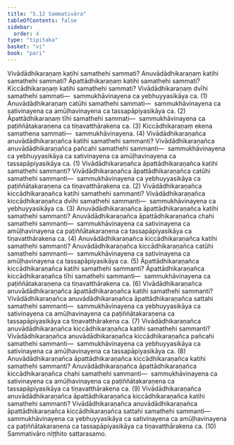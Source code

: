 ```yaml
---
title: "5.12 Sammativāra"
tableOfContents: false
sidebar:
  order: 4
type: "tipitaka"
basket: "vi"
book: "pari"
---
```



<DynamicBreadcrumb />

<Division number="307" book="pari">

<Paragraph number="1331" book="pari">
Vivādādhikaraṇaṃ katihi samathehi sammati? Anuvādādhikaraṇaṃ katihi samathehi sammati? Āpattādhikaraṇaṃ katihi samathehi sammati? Kiccādhikaraṇaṃ katihi samathehi sammati?
</Paragraph>

<Paragraph number="1332" book="pari">
Vivādādhikaraṇaṃ dvīhi samathehi sammati—  sammukhāvinayena ca yebhuyyasikāya ca. (1)
</Paragraph>

<Paragraph number="1333" book="pari">
Anuvādādhikaraṇaṃ catūhi samathehi sammati—  sammukhāvinayena ca sativinayena ca amūḷhavinayena ca tassapāpiyasikāya ca. (2)
</Paragraph>

<Paragraph number="1334" book="pari">
Āpattādhikaraṇaṃ tīhi samathehi sammati—  sammukhāvinayena ca paṭiññātakaraṇena ca tiṇavatthārakena ca. (3)
</Paragraph>

<Paragraph number="1335" book="pari">
Kiccādhikaraṇaṃ ekena samathena sammati—  sammukhāvinayena. (4)
</Paragraph>

<Paragraph number="1336" book="pari">
Vivādādhikaraṇañca anuvādādhikaraṇañca katihi samathehi sammanti? Vivādādhikaraṇañca anuvādādhikaraṇañca pañcahi samathehi sammanti—  sammukhāvinayena ca yebhuyyasikāya ca sativinayena ca amūḷhavinayena ca tassapāpiyasikāya ca. (1)
</Paragraph>

<Paragraph number="1337" book="pari">
Vivādādhikaraṇañca āpattādhikaraṇañca katihi samathehi sammanti? Vivādādhikaraṇañca āpattādhikaraṇañca catūhi samathehi sammanti—  sammukhāvinayena ca yebhuyyasikāya ca paṭiññātakaraṇena ca tiṇavatthārakena ca. (2)
</Paragraph>

<Paragraph number="1338" book="pari">
Vivādādhikaraṇañca kiccādhikaraṇañca katihi samathehi sammanti? Vivādādhikaraṇañca kiccādhikaraṇañca dvīhi samathehi sammanti—  sammukhāvinayena ca yebhuyyasikāya ca. (3)
</Paragraph>

<Paragraph number="1339" book="pari">
Anuvādādhikaraṇañca āpattādhikaraṇañca katihi samathehi sammanti? Anuvādādhikaraṇañca āpattādhikaraṇañca chahi samathehi sammanti—  sammukhāvinayena ca sativinayena ca amūḷhavinayena ca paṭiññātakaraṇena ca tassapāpiyasikāya ca tiṇavatthārakena ca. (4)
</Paragraph>

<Paragraph number="1340" book="pari">
Anuvādādhikaraṇañca kiccādhikaraṇañca katihi samathehi sammanti? Anuvādādhikaraṇañca kiccādhikaraṇañca catūhi samathehi sammanti—  sammukhāvinayena ca sativinayena ca amūḷhavinayena ca tassapāpiyasikāya ca. (5)
</Paragraph>

<Paragraph number="1341" book="pari">
Āpattādhikaraṇañca kiccādhikaraṇañca katihi samathehi sammanti? Āpattādhikaraṇañca kiccādhikaraṇañca tīhi samathehi sammanti—  sammukhāvinayena ca paṭiññātakaraṇena ca tiṇavatthārakena ca. (6)
</Paragraph>

<Paragraph number="1342" book="pari">
Vivādādhikaraṇañca anuvādādhikaraṇañca āpattādhikaraṇañca katihi samathehi sammanti? Vivādādhikaraṇañca anuvādādhikaraṇañca āpattādhikaraṇañca sattahi samathehi sammanti—  sammukhāvinayena ca yebhuyyasikāya ca sativinayena ca amūḷhavinayena ca paṭiññātakaraṇena ca tassapāpiyasikāya ca tiṇavatthārakena ca. (7)
</Paragraph>

<Paragraph number="1343" book="pari">
Vivādādhikaraṇañca anuvādādhikaraṇañca kiccādhikaraṇañca katihi samathehi sammanti? Vivādādhikaraṇañca anuvādādhikaraṇañca kiccādhikaraṇañca pañcahi samathehi sammanti—  sammukhāvinayena ca yebhuyyasikāya ca sativinayena ca amūḷhavinayena ca tassapāpiyasikāya ca. (8)
</Paragraph>

<Paragraph number="1344" book="pari">
Anuvādādhikaraṇañca āpattādhikaraṇañca kiccādhikaraṇañca katihi samathehi sammanti? Anuvādādhikaraṇañca āpattādhikaraṇañca kiccādhikaraṇañca chahi samathehi sammanti—  sammukhāvinayena ca sativinayena ca amūḷhavinayena ca paṭiññātakaraṇena ca tassapāpiyasikāya ca tiṇavatthārakena ca. (9)
</Paragraph>

<Paragraph number="1345" book="pari">
Vivādādhikaraṇañca anuvādādhikaraṇañca āpattādhikaraṇañca kiccādhikaraṇañca katihi samathehi sammanti? Vivādādhikaraṇañca anuvādādhikaraṇañca āpattādhikaraṇañca kiccādhikaraṇañca sattahi samathehi sammanti—  sammukhāvinayena ca yebhuyyasikāya ca sativinayena ca amūḷhavinayena ca paṭiññātakaraṇena ca tassapāpiyasikāya ca tiṇavatthārakena ca. (10)

</Paragraph>
</Division>

<Paragraph number="1346" type="center" book="pari">
Sammativāro niṭṭhito sattarasamo.
</Paragraph>